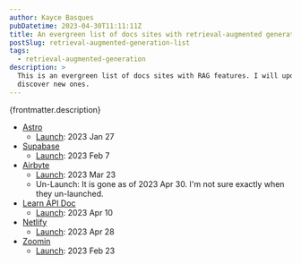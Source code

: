 ```yaml
---
author: Kayce Basques
pubDatetime: 2023-04-30T11:11:11Z
title: An evergreen list of docs sites with retrieval-augmented generation features
postSlug: retrieval-augmented-generation-list
tags:
  - retrieval-augmented-generation
description: >
  This is an evergreen list of docs sites with RAG features. I will update the post as I
  discover new ones.
---
```


<p>{frontmatter.description}</p>

* [Astro](https://houston.astro.build/)
  * [Launch](https://twitter.com/astrodotbuild/status/1619053233082859521): 2023 Jan 27
* [Supabase](https://supabase.com/docs)
  * [Launch](https://supabase.com/blog/chatgpt-supabase-docs): 2023 Feb 7
* [Airbyte](https://docs.airbyte.com/)
  * [Launch](https://writethedocs.slack.com/archives/C1NEAD7D4/p1679592296636149): 2023 Mar 23
  * Un-Launch: It is gone as of 2023 Apr 30. I'm not sure exactly when they un-launched.
* [Learn API Doc](https://idratherbewriting.com/learnapidoc/)
  * [Launch](https://writethedocs.slack.com/archives/C1NEAD7D4/p1682021095475619): 2023 Apr 10
* [Netlify](https://docs.netlify.com/ask-netlify/)
  * [Launch](https://writethedocs.slack.com/archives/C6D77HJ4F/p1682703617066609): 2023 Apr 28
* [Zoomin](https://docs.zoominsoftware.io/)
  * [Launch](https://twitter.com/ZoominSoftware/status/1628789786772180993): 2023 Feb 23
